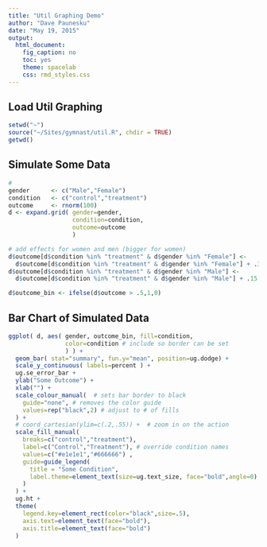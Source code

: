 ```yaml
---
title: "Util Graphing Demo"
author: "Dave Paunesku"
date: "May 19, 2015"
output: 
  html_document:
    fig_caption: no
    toc: yes
    theme: spacelab
    css: rmd_styles.css
---
```


## Load Util Graphing
```r
setwd("~")
source("~/Sites/gymnast/util.R", chdir = TRUE)
getwd()

```

## Simulate Some Data
```r

# 
gender      <- c("Male","Female")
condition   <- c("control","treatment")
outcome     <- rnorm(100)
d <- expand.grid( gender=gender, 
                  condition=condition, 
                  outcome=outcome
                  )

# add effects for women and men (bigger for women)
d$outcome[d$condition %in% "treatment" & d$gender %in% "Female"] <- 
  d$outcome[d$condition %in% "treatment" & d$gender %in% "Female"] + .3
d$outcome[d$condition %in% "treatment" & d$gender %in% "Male"] <- 
  d$outcome[d$condition %in% "treatment" & d$gender %in% "Male"] + .15

d$outcome_bin <- ifelse(d$outcome > .5,1,0)

```

## Bar Chart of Simulated Data

```r

ggplot( d, aes( gender, outcome_bin, fill=condition, 
                color=condition # include so border can be set
                ) ) +
  geom_bar( stat="summary", fun.y="mean", position=ug.dodge) +
  scale_y_continuous( labels=percent ) +
  ug.se_error_bar + 
  ylab("Some Outcome") + 
  xlab("") +
  scale_colour_manual(  # sets bar border to black
    guide="none", # removes the color guide
    values=rep("black",2) # adjust to # of fills
  ) +
  # coord_cartesian(ylim=c(.2,.55)) +  # zoom in on the action
  scale_fill_manual( 
    breaks=c("control","treatment"), 
    label=c("Control","Treatment"), # override condition names
    values=c("#e1e1e1","#666666") ,
    guide=guide_legend(   
      title = "Some Condition", 
      label.theme=element_text(size=ug.text_size, face="bold",angle=0)
    ) 
  ) + 
  ug.ht + 
  theme(
    legend.key=element_rect(color="black",size=.5),
    axis.text=element_text(face="bold"),
    axis.title=element_text(face="bold")
  )

```


